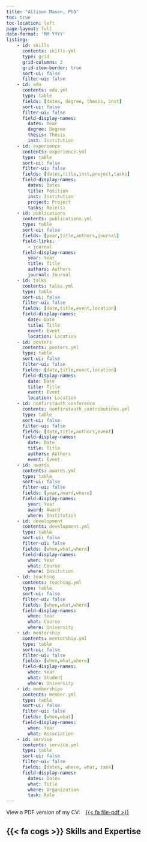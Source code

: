 ```yaml
---
title: "Allison Mason, PhD"
toc: true
toc-location: left
page-layout: full
date-format: 'MM YYYY'
listing:
    - id: skills
      contents: skills.yml
      type: grid
      grid-columns: 3
      grid-item-border: true
      sort-ui: false
      filter-ui: false
    - id: edu
      contents: edu.yml
      type: table
      fields: [dates, degree, thesis, inst]
      sort-ui: false
      filter-ui: false
      field-display-names:
        dates: Year
        degree: Degree
        thesis: Thesis
        inst: Institution
    - id: experience
      contents: experience.yml
      type: table
      sort-ui: false
      filter-ui: false
      fields: [dates,title,inst,project,tasks]
      field-display-names: 
        dates: Dates
        title: Position
        inst: Institution
        project: Project
        tasks: Role(s)
    - id: publications
      contents: publications.yml
      type: table
      sort-ui: false
      fields: [year,title,authors,journal]
      field-links: 
        - journal
      field-display-names: 
        year: Year
        title: Title
        authors: Authors
        journal: Journal
    - id: talks
      contents: talks.yml
      type: table
      sort-ui: false
      filter-ui: false
      fields: [date,title,event,location]
      field-display-names: 
        date: Date
        title: Title
        event: Event
        location: Location
    - id: posters
      contents: posters.yml
      type: table
      sort-ui: false
      filter-ui: false
      fields: [date,title,event,location]
      field-display-names: 
        date: Date
        title: Title
        event: Event
        location: Location
    - id: nonfirstauth_conference
      contents: nonfirstauth_contributions.yml
      type: table
      sort-ui: false
      filter-ui: false
      fields: [date,title,authors,event]
      field-display-names: 
        date: Date
        title: Title
        authors: Authors
        event: Event
    - id: awards
      contents: awards.yml
      type: table
      sort-ui: false
      filter-ui: false
      fields: [year,award,where]
      field-display-names:
        year: Year
        award: Award
        where: Institution
    - id: development
      contents: development.yml
      type: table
      sort-ui: false
      filter-ui: false
      fields: [when,what,where]
      field-display-names: 
        when: Year
        what: Course
        where: Insitution   
    - id: teaching
      contents: teaching.yml
      type: table
      sort-ui: false
      filter-ui: false
      fields: [when,what,where]
      field-display-names: 
        when: Year
        what: Course
        where: University
    - id: mentorship
      contents: mentorship.yml
      type: table
      sort-ui: false
      filter-ui: false
      fields: [when,what,where]
      field-display-names: 
        when: Year
        what: Student
        where: University
    - id: memberships
      contents: member.yml
      type: table
      sort-ui: false
      filter-ui: false
      fields: [when,what]
      field-display-names:
        when: Year
        what: Association
    - id: service
      contents: service.yml
      type: table
      sort-ui: false
      filter-ui: false
      fields: [dates, where, what, task]
      field-display-names:
        dates: Dates
        what: Title
        where: Organization
        task: Role
---
```


View a PDF version of my CV: &ensp; [{{< fa file-pdf >}}]()

## {{< fa cogs >}} Skills and Expertise

:::{#skills}
:::